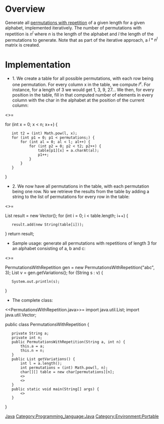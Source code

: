 =Overview=

Generate all [http://en.wikipedia.org/wiki/Combinatorics#Permutation_with_repetition permutations with repetition] of a given length for a given alphabet, implemented iteratively. The number of permutations with repetition is <math>n^l</math> where ''n'' is the length of the alphabet and ''l'' the length of the permutations to generate. Note that as part of the iterative approach, a <math>l * n^l</math> matrix is created.

=Implementation=

* 1. We create a table for all possible permutations, with each row being one permutation. For every column x in the table, we compute <math>l^x</math>. For instance, for a length of 3 we would get 1, 3, 9, 27... We then, for every position in the table, fill in that computed number of elements in every column with the char in the alphabet at the position of the current column:

<codeblock language=java>
<<fill>>=

for (int x = 0; x < n; x++) {
    int t2 = (int) Math.pow(l, x);
    for (int p1 = 0; p1 < permutations;) {
        for (int al = 0; al < l; al++) {
            for (int p2 = 0; p2 < t2; p2++) {
                table[p1][x] = a.charAt(al);
                p1++;
            }
        }
    }
}
</codeblock>

* 2. We now have all permutations in the table, with each permutation being one row. No we retrieve the results from the table by adding a string to the list of permutations for every row in the table:

<codeblock language=java>
<<read>>=

List<String> result = new Vector<String>();
for (int i = 0; i < table.length; i++) {
    result.add(new String(table[i]));
}
return result;
</codeblock>

* Sample usage: generate all permutations with repetitions of length 3 for an alphabet consisting of a, b and c:

<codeblock language=java>
<<usage>>=

PermutationsWithRepetition gen = new PermutationsWithRepetition("abc", 3);
List<String> v = gen.getVariations();
for (String s : v) {
    System.out.println(s);
}
</codeblock>

* The complete class:

<codeblock language=java>
<<PermutationsWithRepetition.java>>=
import java.util.List;
import java.util.Vector;

public class PermutationsWithRepetition {
	private String a;
	private int n;
	public PermutationsWithRepetition(String a, int n) {
		this.a = a;
		this.n = n;
	}
	public List<String> getVariations() {
		int l = a.length();
		int permutations = (int) Math.pow(l, n);
		char[][] table = new char[permutations][n];
		<<fill>>
		<<read>>
	}
	public static void main(String[] args) {
		<<usage>>
	}
}
</codeblock>

[[Category:Permutations|Java]]
[[Category:Programming_language:Java]]
[[Category:Environment:Portable]]